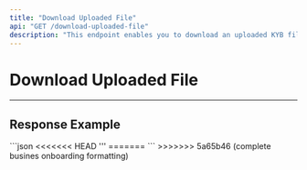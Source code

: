 ```yaml
---
title: "Download Uploaded File"
api: "GET /download-uploaded-file"
description: "This endpoint enables you to download an uploaded KYB file."
---
```


# Download Uploaded File

---

## Response Example

<ResponseExample>
```json
<<<<<<< HEAD
'''
=======
```

</ResponseExample>
>>>>>>> 5a65b46 (complete busines onboarding formatting)
